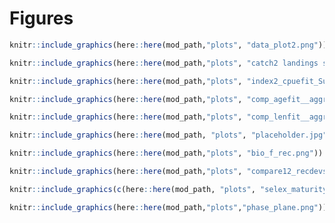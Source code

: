 \newpage 

# Figures

```r
knitr::include_graphics(here::here(mod_path,"plots", "data_plot2.png"))
```

\newpage 

```r
knitr::include_graphics(here::here(mod_path,"plots", "catch2 landings stacked.png"))
```

\newpage 

```r
knitr::include_graphics(here::here(mod_path,"plots", "index2_cpuefit_Survey.png"))
```
\newpage 

```r
knitr::include_graphics(here::here(mod_path,"plots", "comp_agefit__aggregated_across_time.png"))
```

\newpage 

```r
knitr::include_graphics(here::here(mod_path,"plots", "comp_lenfit__aggregated_across_time.png"))
```
\newpage 


```r
knitr::include_graphics(here::here(mod_path, "plots", "placeholder.jpg"))
```
\newpage 



```r
knitr::include_graphics(here::here(mod_path,"plots", "bio_f_rec.png"))
```
\newpage 


```r
knitr::include_graphics(here::here(mod_path,"plots", "compare12_recdevs_uncertainty.png"))
```
\newpage 

```r
knitr::include_graphics(c(here::here(mod_path, "plots", "selex_maturity.png")))
```


```r
knitr::include_graphics(here::here(mod_path,"plots","phase_plane.png"))
```
